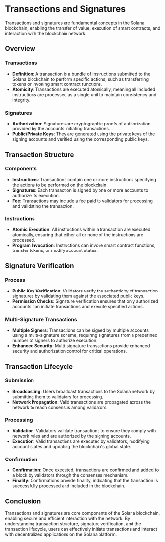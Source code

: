 # Transactions and Signatures

Transactions and signatures are fundamental concepts in the Solana blockchain, enabling the transfer of value, execution of smart contracts, and interaction with the blockchain network.

## Overview

### Transactions

- **Definition**: A transaction is a bundle of instructions submitted to the Solana blockchain to perform specific actions, such as transferring tokens or invoking smart contract functions.
- **Atomicity**: Transactions are executed atomically, meaning all included instructions are processed as a single unit to maintain consistency and integrity.

### Signatures

- **Authorization**: Signatures are cryptographic proofs of authorization provided by the accounts initiating transactions.
- **Public/Private Keys**: They are generated using the private keys of the signing accounts and verified using the corresponding public keys.

## Transaction Structure

### Components

- **Instructions**: Transactions contain one or more instructions specifying the actions to be performed on the blockchain.
- **Signatures**: Each transaction is signed by one or more accounts to authorize its execution.
- **Fee**: Transactions may include a fee paid to validators for processing and validating the transaction.

### Instructions

- **Atomic Execution**: All instructions within a transaction are executed atomically, ensuring that either all or none of the instructions are processed.
- **Program Invocation**: Instructions can invoke smart contract functions, transfer tokens, or modify account states.

## Signature Verification

### Process

- **Public Key Verification**: Validators verify the authenticity of transaction signatures by validating them against the associated public keys.
- **Permission Checks**: Signature verification ensures that only authorized accounts can initiate transactions and execute specified actions.

### Multi-Signature Transactions

- **Multiple Signers**: Transactions can be signed by multiple accounts using a multi-signature scheme, requiring signatures from a predefined number of signers to authorize execution.
- **Enhanced Security**: Multi-signature transactions provide enhanced security and authorization control for critical operations.

## Transaction Lifecycle

### Submission

- **Broadcasting**: Users broadcast transactions to the Solana network by submitting them to validators for processing.
- **Network Propagation**: Valid transactions are propagated across the network to reach consensus among validators.

### Processing

- **Validation**: Validators validate transactions to ensure they comply with network rules and are authorized by the signing accounts.
- **Execution**: Valid transactions are executed by validators, modifying account states and updating the blockchain's global state.

### Confirmation

- **Confirmation**: Once executed, transactions are confirmed and added to a block by validators through the consensus mechanism.
- **Finality**: Confirmations provide finality, indicating that the transaction is successfully processed and included in the blockchain.

## Conclusion

Transactions and signatures are core components of the Solana blockchain, enabling secure and efficient interaction with the network. By understanding transaction structure, signature verification, and the transaction lifecycle, users can effectively initiate transactions and interact with decentralized applications on the Solana platform.
